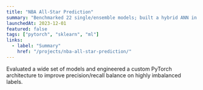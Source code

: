 ```yaml
---
title: "NBA All-Star Prediction"
summary: "Benchmarked 22 single/ensemble models; built a hybrid ANN in PyTorch that improved F1 over surveyed baselines."
launchedAt: 2023-12-01
featured: false
tags: ["pytorch", "sklearn", "ml"]
links:
  - label: "Summary"
    href: "/projects/nba-all-star-prediction/"
---
```


Evaluated a wide set of models and engineered a custom PyTorch architecture to improve precision/recall balance on highly imbalanced labels.

